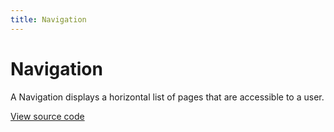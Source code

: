 ```yaml
---
title: Navigation
---
```


# Navigation

A Navigation displays a horizontal list of pages that are accessible to a user.

[View source code](https://github.com/Spendesk/grapes/tree/master/src/components/Navigation)

